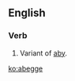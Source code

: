 ==English==
===Verb===
{{en-verb|abegg|es}}

# {{context|obsolete}} Variant of [[aby]].

[[ko:abegge]]